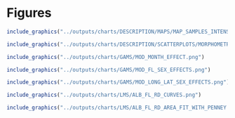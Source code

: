 # Figures

```r
include_graphics("../outputs/charts/DESCRIPTION/MAPS/MAP_SAMPLES_INTENSITY_FISHERY_GROUP.png")
```

\pagebreak

```r
include_graphics("../outputs/charts/DESCRIPTION/SCATTERPLOTS/MORPHOMETRIC_DATA_ALB_FL_RD_SOURCE_FACETED.png")
```

\pagebreak

```r
include_graphics("../outputs/charts/GAMS/MOD_MONTH_EFFECT.png")
```

\pagebreak

```r
include_graphics("../outputs/charts/GAMS/MOD_FL_SEX_EFFECTS.png")
```

\pagebreak

```r
include_graphics("../outputs/charts/GAMS/MOD_LONG_LAT_SEX_EFFECTS.png")
```

\pagebreak

```r
include_graphics("../outputs/charts/LMS/ALB_FL_RD_CURVES.png")
```

\pagebreak

```r
include_graphics("../outputs/charts/LMS/ALB_FL_RD_AREA_FIT_WITH_PENNEY.png")
```
